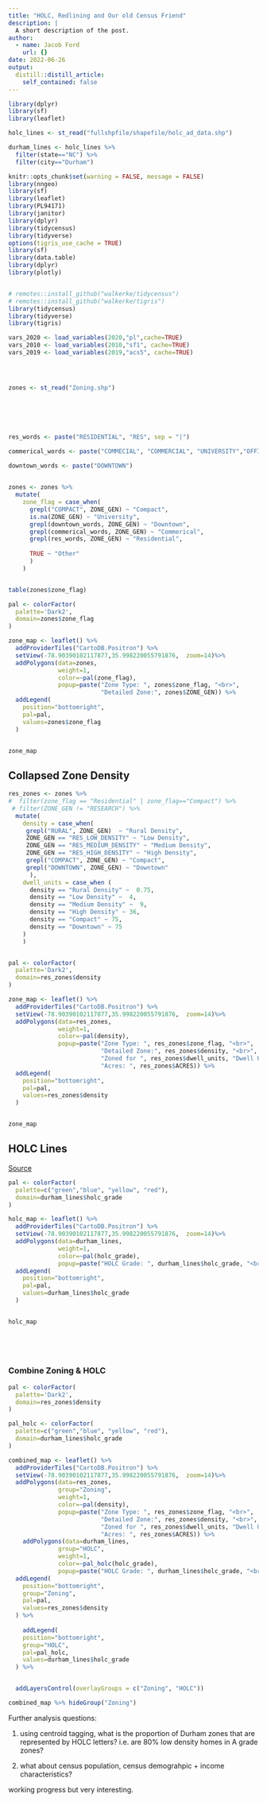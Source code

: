 ```yaml
---
title: "HOLC, Redlining and Our old Census Friend"
description: |
  A short description of the post.
author:
  - name: Jacob Ford
    url: {}
date: 2022-06-26
output:
  distill::distill_article:
    self_contained: false
---
```


```r
library(dplyr)
library(sf)
library(leaflet)

holc_lines <- st_read("fullshpfile/shapefile/holc_ad_data.shp")

durham_lines <- holc_lines %>%
  filter(state=="NC") %>%
  filter(city=="Durham")

```

```r
knitr::opts_chunk$set(warning = FALSE, message = FALSE)
library(nngeo)
library(sf)
library(leaflet)
library(PL94171)
library(janitor)
library(dplyr)
library(tidycensus)
library(tidyverse)
options(tigris_use_cache = TRUE)
library(sf)
library(data.table)
library(dplyr)
library(plotly)


# remotes::install_github("walkerke/tidycensus")
# remotes::install_github("walkerke/tigris")
library(tidycensus)
library(tidyverse)
library(tigris)

vars_2020 <- load_variables(2020,"pl",cache=TRUE)
vars_2010 <- load_variables(2010,"sf1", cache=TRUE)
vars_2019 <- load_variables(2019,"acs5", cache=TRUE)




zones <- st_read("Zoning.shp")







```
 
 
 

```r
res_words <- paste("RESIDENTIAL", "RES", sep = "|")

commerical_words <- paste("COMMECIAL", "COMMERCIAL", "UNIVERSITY","OFFICE", "INDUST", "MIXED", 'COMPACT',sep = "|")

downtown_words <- paste("DOWNTOWN")

  
zones <- zones %>%
  mutate(
    zone_flag = case_when(
      grepl("COMPACT", ZONE_GEN) ~ "Compact",
      is.na(ZONE_GEN) ~ "University",
      grepl(downtown_words, ZONE_GEN) ~ "Downtown",
      grepl(commerical_words, ZONE_GEN) ~ "Commerical",
      grepl(res_words, ZONE_GEN) ~ "Residential",
      
      TRUE ~ "Other"
      )
    )


table(zones$zone_flag)
```

```r




pal <- colorFactor(
  palette='Dark2',
  domain=zones$zone_flag
)

zone_map <- leaflet() %>%
  addProviderTiles("CartoDB.Positron") %>%
  setView(-78.90390102117877,35.998220055791876,  zoom=14)%>%
  addPolygons(data=zones,
              weight=1,
              color=~pal(zone_flag),
              popup=paste("Zone Type: ", zones$zone_flag, "<br>",
                          "Detailed Zone:", zones$ZONE_GEN)) %>%
  addLegend(
    position="bottomright",
    pal=pal,
    values=zones$zone_flag
  )


zone_map
```



## Collapsed Zone Density 

```r


res_zones <- zones %>%
#  filter(zone_flag == "Residential" | zone_flag=="Compact") %>%
 # filter(ZONE_GEN != "RESEARCH") %>%
  mutate(
    density = case_when(
     grepl("RURAL", ZONE_GEN)  ~ "Rural Density",
     ZONE_GEN == "RES_LOW_DENSITY" ~ "Low Density",
     ZONE_GEN == "RES_MEDIUM_DENSITY" ~ "Medium Density",
     ZONE_GEN == "RES_HIGH_DENSITY" ~ "High Density",
     grepl("COMPACT", ZONE_GEN) ~ "Compact",
     grepl("DOWNTOWN", ZONE_GEN) ~ "Downtown"
      ),
    dwell_units = case_when (
      density == "Rural Density" ~  0.75,
      density == "Low Density" ~  4,
      density == "Medium Density" ~  9,
      density == "High Density" ~ 36,
      density == "Compact" ~ 75,
      density == "Downtown" ~ 75
    )
    )


pal <- colorFactor(
  palette='Dark2',
  domain=res_zones$density
)

zone_map <- leaflet() %>%
  addProviderTiles("CartoDB.Positron") %>%
  setView(-78.90390102117877,35.998220055791876,  zoom=14)%>%
  addPolygons(data=res_zones,
              weight=1,
              color=~pal(density),
              popup=paste("Zone Type: ", res_zones$zone_flag, "<br>",
                          "Detailed Zone:", res_zones$density, "<br>",
                          "Zoned for ", res_zones$dwell_units, "Dwell Units maximum", "<br>",
                          "Acres: ", res_zones$ACRES)) %>%
  addLegend(
    position="bottomright",
    pal=pal,
    values=res_zones$density
  )


zone_map

```




## HOLC Lines

[Source](https://data.diversitydatakids.org/dataset/holc_census_tracts-home-owner-loan-corporation--holc--neighborhood-grades-for-us-census-tracts)

```r

pal <- colorFactor(
  palette=c("green","blue", "yellow", "red"),
  domain=durham_lines$holc_grade
)

holc_map <- leaflet() %>%
  addProviderTiles("CartoDB.Positron") %>%
  setView(-78.90390102117877,35.998220055791876,  zoom=14)%>%
  addPolygons(data=durham_lines,
              weight=1,
              color=~pal(holc_grade),
              popup=paste("HOLC Grade: ", durham_lines$holc_grade, "<br>")) %>%
  addLegend(
    position="bottomright",
    pal=pal,
    values=durham_lines$holc_grade
  )


holc_map


  
  

```



### Combine Zoning & HOLC



```r
pal <- colorFactor(
  palette='Dark2',
  domain=res_zones$density
)

pal_holc <- colorFactor(
  palette=c("green","blue", "yellow", "red"),
  domain=durham_lines$holc_grade
)

combined_map <- leaflet() %>%
  addProviderTiles("CartoDB.Positron") %>%
  setView(-78.90390102117877,35.998220055791876,  zoom=14)%>%
  addPolygons(data=res_zones,
              group="Zoning",
              weight=1,
              color=~pal(density),
              popup=paste("Zone Type: ", res_zones$zone_flag, "<br>",
                          "Detailed Zone:", res_zones$density, "<br>",
                          "Zoned for ", res_zones$dwell_units, "Dwell Units maximum", "<br>",
                          "Acres: ", res_zones$ACRES)) %>%
    addPolygons(data=durham_lines,
              group="HOLC",
              weight=1,
              color=~pal_holc(holc_grade),
              popup=paste("HOLC Grade: ", durham_lines$holc_grade, "<br>")) %>%
  addLegend(
    position="bottomright",
    group="Zoning",
    pal=pal,
    values=res_zones$density
  ) %>%
  
    addLegend(
    position="bottomright",
    group="HOLC",
    pal=pal_holc,
    values=durham_lines$holc_grade
  ) %>%


  addLayersControl(overlayGroups = c("Zoning", "HOLC"))

combined_map %>% hideGroup("Zoning") 


```



Further analysis questions:

1. using centroid tagging, what is the proportion of Durham zones that are represented by HOLC letters? i.e. are 80% low density homes in A grade zones? 

2. what about census population, census demograhpic + income characteristics? 

working progress but very interesting. 

